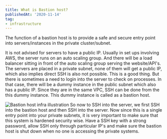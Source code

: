 ```yaml
---
title: What is Bastion host?
publishedAt: '2020-11-14'
tag:
- infrastructure
---
```


The function of a bastion host is to provide a safe and secure entry point into servers/instances in the private cluster/subnet.

It is not advised for servers to have a public IP. Usually in set ups involving AWS, the server runs on an auto scaling group. And there will
be a load balancer sitting in front of the auto scaling group serving the website/API's. The servers are placed in a private subnet, none of them
will get a public IP, which also implies direct SSH is also not possible. This is a good thing. But there is sometimes a need to login into the server to
check on processes. In that case, there will be a dummy instance in the public subnet which also has a public IP. Since they are in the same VPC,
SSH can be done from the this dummy instance. This dummy instance is called as a bastion host.


![Bastion host infra illustration](/static/images/bastion-host/bastion_illustration.png)
So now to SSH into the server, we first SSH into the bastion host and then SSH into the server. Now since this is a single entry point into your private
subnets, it is very important to make sure that this system is hardened security wise. Have a SSH key with a strong password, allow SSH only through particular
IP's and make sure the bastion host is shut down when no one is accessing the private systems.